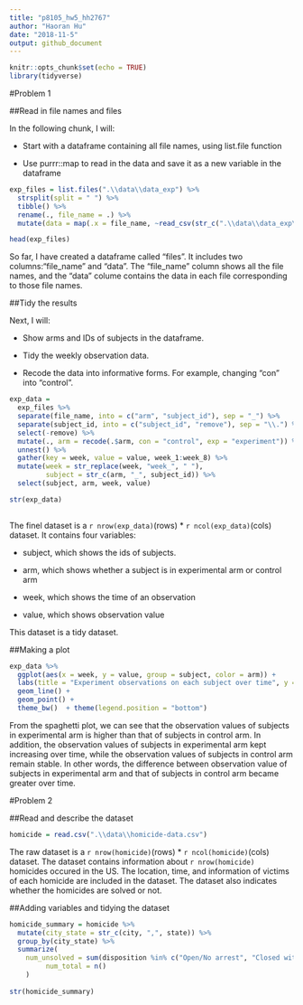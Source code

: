 ```yaml
---
title: "p8105_hw5_hh2767"
author: "Haoran Hu"
date: "2018-11-5"
output: github_document
---
```


```r
knitr::opts_chunk$set(echo = TRUE)
library(tidyverse)
```

#Problem 1

##Read in file names and files

In the following chunk, I will:

* Start with a dataframe containing all file names, using list.file function

* Use purrr::map to read in the data and save it as a new variable in the dataframe

```r
exp_files = list.files(".\\data\\data_exp") %>% 
  strsplit(split = " ") %>% 
  tibble() %>% 
  rename(., file_name = .) %>% 
  mutate(data = map(.x = file_name, ~read_csv(str_c(".\\data\\data_exp\\", .x)))) 

head(exp_files)
```

So far, I have created a dataframe called "files". It includes two columns:"file_name" and "data". The "file_name" column shows all the file names, and the "data" colume contains the data in each file corresponding to those file names. 

##Tidy the results

Next, I will:

* Show arms and IDs of subjects in the dataframe.

* Tidy the weekly observation data.

* Recode the data into informative forms. For example, changing "con" into "control".

```r
exp_data = 
  exp_files %>% 
  separate(file_name, into = c("arm", "subject_id"), sep = "_") %>% 
  separate(subject_id, into = c("subject_id", "remove"), sep = "\\.") %>% 
  select(-remove) %>% 
  mutate(., arm = recode(.$arm, con = "control", exp = "experiment")) %>% 
  unnest() %>% 
  gather(key = week, value = value, week_1:week_8) %>% 
  mutate(week = str_replace(week, "week_", " "),  
         subject = str_c(arm, "_", subject_id)) %>% 
  select(subject, arm, week, value)

str(exp_data)
  
```

The finel dataset is a `r nrow(exp_data)`(rows) * `r ncol(exp_data)`(cols) dataset. It contains four variables: 

* subject, which shows the ids of subjects. 

* arm, which shows whether a subject is in experimental arm or control arm

* week, which shows the time of an observation 

* value, which shows observation value

This dataset is a tidy dataset.

##Making a plot

```r
exp_data %>% 
  ggplot(aes(x = week, y = value, group = subject, color = arm)) + 
  labs(title = "Experiment observations on each subject over time", y = "Observation value") + 
  geom_line() +
  geom_point() +
  theme_bw()  + theme(legend.position = "bottom")

```

From the spaghetti plot, we can see that the observation values of subjects in experimental arm is higher than that of subjects in control arm. In addition, the observation values of subjects in experimental arm kept increasing over time, while the observation values of subjects in control arm remain stable. In other words, the difference between observation value of subjects in experimental arm and that of subjects in control arm became greater over time.

#Problem 2

##Read and describe the dataset

```r
homicide = read.csv(".\\data\\homicide-data.csv")
```

The raw dataset is a `r nrow(homicide)`(rows) * `r ncol(homicide)`(cols) dataset. The dataset contains information about `r nrow(homicide)` homicides occured in the US. The location, time, and information of victims of each homicide are included in the dataset. The dataset also indicates whether the homicides are solved or not.

##Adding variables and tidying the dataset

```r
homicide_summary = homicide %>% 
  mutate(city_state = str_c(city, ",", state)) %>% 
  group_by(city_state) %>% 
  summarize(
    num_unsolved = sum(disposition %in% c("Open/No arrest", "Closed without arrest")),
         num_total = n()
    )
  
str(homicide_summary)
```

